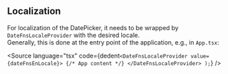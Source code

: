 
## Localization

For localization of the DatePicker, it needs to be wrapped by `DateFnsLocaleProvider` with the desired locale. <br />
Generally, this is done at the entry point of the application, e.g., in `App.tsx`:

<Source
    language="tsx"
    code={dedent`
            <DateFnsLocaleProvider value={dateFnsEnLocale}>
                {/* App content */}
            </DateFnsLocaleProvider>
        );
    `}
/>
